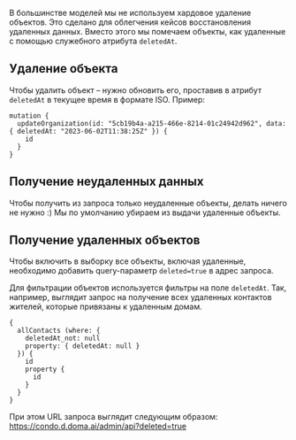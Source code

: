 В большинстве моделей мы не используем хардовое удаление объектов.
Это сделано для облегчения кейсов восстановления удаленных данных.
Вместо этого мы помечаем объекты, как удаленные с помощью служебного атрибута `deletedAt`.

## Удаление объекта

Чтобы удалить объект – нужно обновить его, проставив в атрибут `deletedAt` в текущее время в формате ISO. Пример:
```
mutation {
  updateOrganization(id: "5cb19b4a-a215-466e-8214-01c24942d962", data: { deletedAt: "2023-06-02T11:38:25Z" }) {
    id
  }
}
```


## Получение неудаленных данных

Чтобы получить из запроса только неудаленные объекты, делать ничего не нужно :)
Мы по умолчанию убираем из выдачи удаленные объекты.

## Получение удаленных объектов

Чтобы включить в выборку все объекты, включая удаленные, необходимо добавить query-параметр `deleted=true` в адрес запроса.

Для фильтрации объектов используется фильтры на поле `deletedAt`.
Так, например, выглядит запрос на получение всех удаленных контактов жителей, которые привязаны к удаленным домам.
```
{
  allContacts (where: {
    deletedAt_not: null
    property: { deletedAt: null }
  }) {
    id
    property {
      id
    }
  }
}
```

При этом URL запроса выглядит следующим образом: https://condo.d.doma.ai/admin/api?deleted=true



